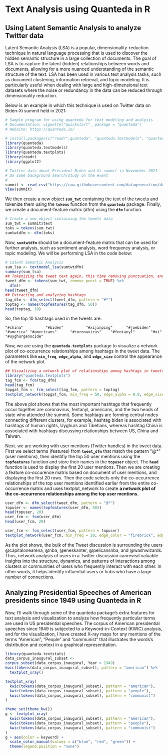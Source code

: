 # Text Analysis using Quanteda in R

## Using Latent Semantic Analysis to analyze Twitter data

Latent Semantic Analysis (LSA) is a popular, dimensionality-reduction technique in natural language processing that is used to discover the hidden semantic structure in a large collection of documents. The goal of LSA is to capture the latent (hidden) relationships between words and documents, allowing for a more nuanced understanding of the semantic structure of the text. LSA has been used in various text analysis tasks, such as document clustering, information retrieval, and topic modeling. It is particularly useful when dealing with large and high-dimensional text datasets where the noise or redundancy in the data can be reduced through dimensionality reduction.

Below is an example in which this technique is used on Twitter data on Biden-Xi summit held in 2021:

```{r}
# Sample program for using quanteda for text modeling and analysis
# Documentation: vignette("quickstart", package = "quanteda")
# Website: https://quanteda.io/

# install.packages(c("readr",quanteda", "quanteda.textmodels", "quanteda.textplots","quanteda.textstats","tidyverse"))
library(quanteda)
library(quanteda.textmodels)
library(quanteda.textplots)
library(readr)
library(ggplot2)

# Twitter data about President Biden and Xi summit in Novemeber 2021
# Do some background search/study on the event
# 
summit <- read_csv("https://raw.githubusercontent.com/datageneration/datamethods/master/textanalytics/summit_11162021.csv")
View(summit)
```

We then create a new object **`sum_twt`** containing the text of the tweets and tokenize them using the **`tokens`** function from the **`quanteda`** package. Finally, we create a document-feature matrix (dfm) using the **`dfm`** function.

```{r}
# Create a new object containing the tweets data
sum_twt = summit$text
toks = tokens(sum_twt)
sumtwtdfm <- dfm(toks)
```

Now, **`sumtwtdfm`** should be a document-feature matrix that can be used for further analysis, such as sentiment analysis, word frequency analysis, or topic modeling. We will be performing LSA in the code below:

```{r}
# Latent Semantic Analysis
sum_lsa <- textmodel_lsa(sumtwtdfm)
summary(sum_lsa)
## Tokenizing the tweet text again, this time removing punctuation, and then creating a new document-feature matrix
tweet_dfm <- tokens(sum_twt, remove_punct = TRUE) %>%
  dfm()
head(tweet_dfm)
## Extracting and analyzing hashtags
tag_dfm <- dfm_select(tweet_dfm, pattern = "#*")
toptag <- names(topfeatures(tag_dfm, 50))
head(toptag, 10)
```

So, the top 10 hashtags used in the tweets are:

```         
"#china"          "#biden"          "#xijinping"      "#joebiden"       "#america" "#americans"      "#coronavirus"    "#fentanyl"       "#xi"        "#uyghurgenocide"
```

Now, we are using the **`quanteda.textplots`** package to visualize a network plot of co-occurrence relationships among hashtags in the tweet data. The parameters like **`min_freq`**, **`edge_alpha`**, and **`edge_size`** control the appearance of the network plot.

```{r}
## Visualizing a network plot of relationships among hashtags in tweets
library("quanteda.textplots")
tag_fcm <- fcm(tag_dfm)
head(tag_fcm)
topgat_fcm <- fcm_select(tag_fcm, pattern = toptag)
textplot_network(topgat_fcm, min_freq = 50, edge_alpha = 0.8, edge_size = 5)
```

The above plot shows that the most important hashtags that frequently occur together are coronavirus, fentanyl, americans, and the two heads of state who attended the summit. Some hashtags are forming central nodes connecting different clusters, for example, hashtag biden is associated with hashtags of human rights, Uyghurs and Tibetians, whereas hashtag China is associated with hashtags discussing relationships between US, China and Taiwan.

Next. we are working with user mentions (Twitter handles) in the tweet data. First we select terms (features) from **`tweet_dfm`** that match the pattern "\@\*" (user mentions), then identifiy the top 50 user mentions using the **`topfeatures`** function and store their names in the **`topuser`** object. The **`head`** function is used to display the first 20 user mentions. Then we are creating a feature co-occurence matrix based on document of user mentions, and displaying the first 20 rows. Then the code selects only the co-occurrence relationships of the top user mentions identified earlier from the entire co-occurrence matrix and uses textplot_network to create **a network plot of the co-occurrence relationships among the top user mentions.**

```{r}
user_dfm <- dfm_select(tweet_dfm, pattern = "@*")
topuser <- names(topfeatures(user_dfm, 50))
head(topuser, 20)
user_fcm <- fcm(user_dfm)
head(user_fcm, 20)

user_fcm <- fcm_select(user_fcm, pattern = topuser)
textplot_network(user_fcm, min_freq = 20, edge_color = "firebrick", edge_alpha = 0.8, edge_size = 5)
```

As the plot shows, the bulk of the Tweet discussion is surrounding the users @capitalonearena, @nba, @eneskanter, @pelicansnba, and @washwizards. Thus, network analysis of users in a Twitter discussion canreveal valuable insights into the structure, dynamics, and patterns of interactions among clusters or communities of users who frequently interact with each other. In other words, it helps identify influential users or hubs who have a large number of connections.

## **Analyzing Presidential Speeches of American presidents since 1949 using Quanteda in R**

Now, I'll walk through some of the quanteda package's extra features for text analysis and visualization to analyze how frequently particular terms are used in US presidential speeches. The corpus of American presidential speeches since 1949 is subjected to a Keyword-in-Context (KWIC) analysis, and for the visualization, I have created X-ray maps for any mentions of the terms "American", "People" and "communist" that illustrates the words's distribution and context in a graphical representtation.

```{r}
library(quanteda.textstats)
data_corpus_inaugural_subset <- 
corpus_subset(data_corpus_inaugural, Year > 1949)
kwic(tokens(data_corpus_inaugural_subset), pattern = "american") %>%
  textplot_xray()

```

```{r}
textplot_xray(
  kwic(tokens(data_corpus_inaugural_subset), pattern = "american"),
  kwic(tokens(data_corpus_inaugural_subset), pattern = "people"),
  kwic(tokens(data_corpus_inaugural_subset), pattern = "communist")
)
```

```{r}
theme_set(theme_bw())
g <- textplot_xray(
  kwic(tokens(data_corpus_inaugural_subset), pattern = "american"),
  kwic(tokens(data_corpus_inaugural_subset), pattern = "people"),
  kwic(tokens(data_corpus_inaugural_subset), pattern = "communist")
)
g + aes(color = keyword) + 
  scale_color_manual(values = c("blue", "red", "green")) +
  theme(legend.position = "none")

```

